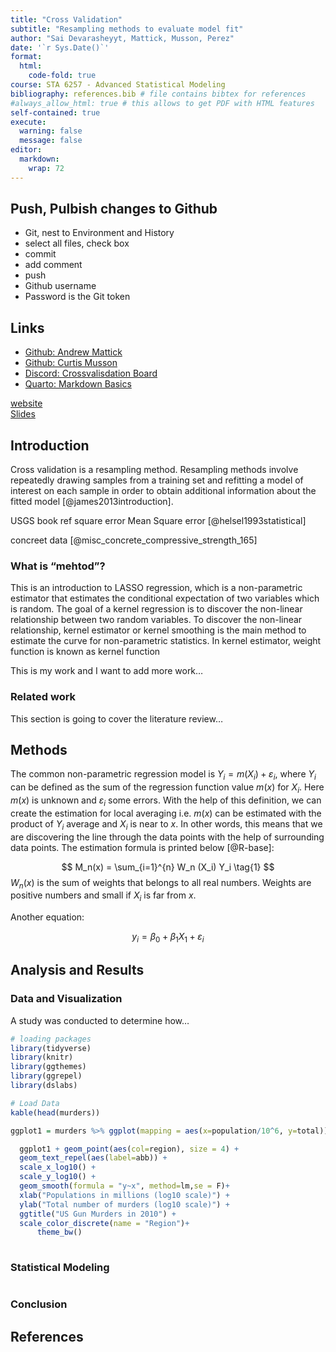 ```yaml
---
title: "Cross Validation"
subtitle: "Resampling methods to evaluate model fit"
author: "Sai Devarasheyyt, Mattick, Musson, Perez"
date: '`r Sys.Date()`'
format:
  html:
    code-fold: true
course: STA 6257 - Advanced Statistical Modeling
bibliography: references.bib # file contains bibtex for references
#always_allow_html: true # this allows to get PDF with HTML features
self-contained: true
execute: 
  warning: false
  message: false
editor: 
  markdown: 
    wrap: 72
---
```


## Push, Pulbish changes to Github
  - Git, nest to Environment and History
  - select all files, check box
  - commit
  - add comment
  - push
  - Github username
  - Password is the Git token


## Links
  - [Github: Andrew Mattick](https://github.com/andyMattick/STA6257_Project_CrossValidation.git)
  - [Github: Curtis Musson](https://github.com/letaloneshimmy/STA6257_Musson_CrossValidation.git)
  - [Discord: Crossvalisdation Board](https://discord.com/channels/1253401001113817270/1253401001545957406)
  - [Quarto: Markdown Basics](https://quarto.org/docs/authoring/markdown-basics.html)

 [website](https://letaloneshimmy.github.io/STA6257_Musson_CrossValidation/)\
 [Slides]()


## Introduction
Cross validation is a resampling method. Resampling methods involve repeatedly drawing samples from a training set and refitting a model of interest on each sample in order to obtain additional information about the fitted model [@james2013introduction].

USGS book ref square error Mean Square error [@helsel1993statistical]

concreet data [@misc_concrete_compressive_strength_165]


### What is "mehtod"?

This is an introduction to LASSO regression, which is a non-parametric
estimator that estimates the conditional expectation of two variables
which is random. The goal of a kernel regression is to discover the
non-linear relationship between two random variables. To discover the
non-linear relationship, kernel estimator or kernel smoothing is the
main method to estimate the curve for non-parametric statistics. In
kernel estimator, weight function is known as kernel function


This is my work and I want to add more work...

### Related work

This section is going to cover the literature review...

## Methods

The common non-parametric regression model is
$Y_i = m(X_i) + \varepsilon_i$, where $Y_i$ can be defined as the sum of
the regression function value $m(x)$ for $X_i$. Here $m(x)$ is unknown
and $\varepsilon_i$ some errors. With the help of this definition, we
can create the estimation for local averaging i.e. $m(x)$ can be
estimated with the product of $Y_i$ average and $X_i$ is near to $x$. In
other words, this means that we are discovering the line through the
data points with the help of surrounding data points. The estimation
formula is printed below [@R-base]:

$$
M_n(x) = \sum_{i=1}^{n} W_n (X_i) Y_i  \tag{1}
$$ $W_n(x)$ is the sum of weights that belongs to all real numbers.
Weights are positive numbers and small if $X_i$ is far from $x$.

Another equation:

$$
y_i = \beta_0 + \beta_1 X_1 +\varepsilon_i
$$

## Analysis and Results

### Data and Visualization

A study was conducted to determine how...


```r
# loading packages 
library(tidyverse)
library(knitr)
library(ggthemes)
library(ggrepel)
library(dslabs)
```

```r
# Load Data
kable(head(murders))

ggplot1 = murders %>% ggplot(mapping = aes(x=population/10^6, y=total)) 

  ggplot1 + geom_point(aes(col=region), size = 4) +
  geom_text_repel(aes(label=abb)) +
  scale_x_log10() +
  scale_y_log10() +
  geom_smooth(formula = "y~x", method=lm,se = F)+
  xlab("Populations in millions (log10 scale)") + 
  ylab("Total number of murders (log10 scale)") +
  ggtitle("US Gun Murders in 2010") +
  scale_color_discrete(name = "Region")+
      theme_bw()
  

```

### Statistical Modeling

```r

```

### Conclusion

## References
